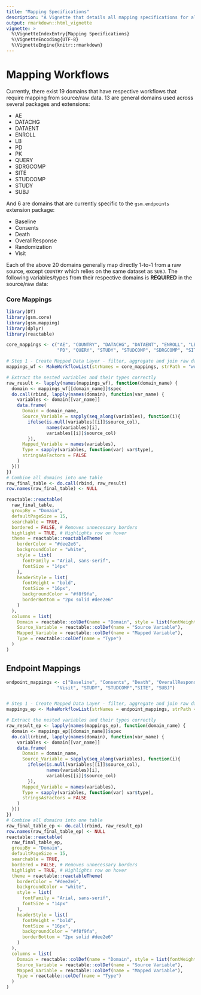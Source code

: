 ```yaml
---
title: "Mapping Specifications"
description: "A Vignette that details all mapping specifications for all domains in {gsm.mapping}"
output: rmarkdown::html_vignette
vignette: >
  %\VignetteIndexEntry{Mapping Specifications}
  %\VignetteEncoding{UTF-8}
  %\VignetteEngine{knitr::rmarkdown}
---
```


# Mapping Workflows

Currently, there exist 19 domains that have respective workflows that require mapping from source/raw data. 13 are general domains used across several packages and extensions:

-   AE
-   DATACHG
-   DATAENT
-   ENROLL
-   LB
-   PD
-   PK
-   QUERY
-   SDRGCOMP
-   SITE
-   STUDCOMP
-   STUDY
-   SUBJ

And 6 are domains that are currently specific to the `gsm.endpoints` extension package:

- Baseline
- Consents
- Death
- OverallResponse
- Randomization
- Visit

Each of the above 20 domains generally map directly 1-to-1 from a raw source, except `COUNTRY` which relies on the same dataset as `SUBJ`. The following variables/types from their respective domains is **REQUIRED** in the source/raw data:

### Core Mappings
```r
library(DT)
library(gsm.core)
library(gsm.mapping)
library(dplyr)
library(reactable)

core_mappings <- c("AE", "COUNTRY", "DATACHG", "DATAENT", "ENROLL", "LB",
                   "PD", "QUERY", "STUDY", "STUDCOMP", "SDRGCOMP", "SITE", "SUBJ")

# Step 1 - Create Mapped Data Layer - filter, aggregate and join raw data to create mapped data layer
mappings_wf <- MakeWorkflowList(strNames = core_mappings, strPath = "workflow/1_mappings", strPackage = "gsm.mapping")

# Extract the nested variables and their types correctly
raw_result <- lapply(names(mappings_wf), function(domain_name) {
  domain <- mappings_wf[[domain_name]]$spec
  do.call(rbind, lapply(names(domain), function(var_name) {
    variables <- domain[[var_name]]
    data.frame(
      Domain = domain_name,
      Source_Variable = sapply(seq_along(variables), function(i){
        ifelse(is.null(variables[[i]]$source_col), 
               names(variables)[i], 
               variables[[i]]$source_col)
        }),
      Mapped_Variable = names(variables),
      Type = sapply(variables, function(var) var$type),
      stringsAsFactors = FALSE
    )
  }))
})
# Combine all domains into one table
raw_final_table <- do.call(rbind, raw_result)
row.names(raw_final_table) <- NULL

reactable::reactable(
  raw_final_table,
  groupBy = "Domain",
  defaultPageSize = 15,
  searchable = TRUE,
  bordered = FALSE, # Removes unnecessary borders
  highlight = TRUE, # Highlights row on hover
  theme = reactable::reactableTheme(
    borderColor = "#dee2e6",
    backgroundColor = "white",
    style = list(
      fontFamily = "Arial, sans-serif",
      fontSize = "14px"
    ),
    headerStyle = list(
      fontWeight = "bold",
      fontSize = "16px",
      backgroundColor = "#f8f9fa",
      borderBottom = "2px solid #dee2e6"
    )
  ),
  columns = list(
    Domain = reactable::colDef(name = "Domain", style = list(fontWeight = "bold", fontSize = "15px")),
    Source_Variable = reactable::colDef(name = "Source Variable"),
    Mapped_Variable = reactable::colDef(name = "Mapped Variable"),
    Type = reactable::colDef(name = "Type")
  )
)
```


## Endpoint Mappings

```r
endpoint_mappings <- c("Baseline", "Consents", "Death", "OverallResponse", "Randomization",
                   "Visit", "STUDY", "STUDCOMP","SITE", "SUBJ")


# Step 1 - Create Mapped Data Layer - filter, aggregate and join raw data to create mapped data layer
mappings_ep <- MakeWorkflowList(strNames = endpoint_mappings, strPath = "workflow/1_mappings", strPackage = "gsm.mapping")

# Extract the nested variables and their types correctly
raw_result_ep <- lapply(names(mappings_ep), function(domain_name) {
  domain <- mappings_ep[[domain_name]]$spec
  do.call(rbind, lapply(names(domain), function(var_name) {
    variables <- domain[[var_name]]
    data.frame(
      Domain = domain_name,
      Source_Variable = sapply(seq_along(variables), function(i){
        ifelse(is.null(variables[[i]]$source_col), 
               names(variables)[i], 
               variables[[i]]$source_col)
        }),
      Mapped_Variable = names(variables),
      Type = sapply(variables, function(var) var$type),
      stringsAsFactors = FALSE
    )
  }))
})
# Combine all domains into one table
raw_final_table_ep <- do.call(rbind, raw_result_ep)
row.names(raw_final_table_ep) <- NULL
reactable::reactable(
  raw_final_table_ep,
  groupBy = "Domain",
  defaultPageSize = 15,
  searchable = TRUE,
  bordered = FALSE, # Removes unnecessary borders
  highlight = TRUE, # Highlights row on hover
  theme = reactable::reactableTheme(
    borderColor = "#dee2e6",
    backgroundColor = "white",
    style = list(
      fontFamily = "Arial, sans-serif",
      fontSize = "14px"
    ),
    headerStyle = list(
      fontWeight = "bold",
      fontSize = "16px",
      backgroundColor = "#f8f9fa",
      borderBottom = "2px solid #dee2e6"
    )
  ),
  columns = list(
    Domain = reactable::colDef(name = "Domain", style = list(fontWeight = "bold", fontSize = "15px")),
    Source_Variable = reactable::colDef(name = "Source Variable"),
    Mapped_Variable = reactable::colDef(name = "Mapped Variable"),
    Type = reactable::colDef(name = "Type")
  )
)
```
